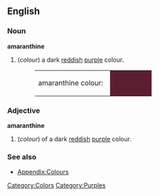 ==English==

===Noun===
'''amaranthine'''
#(''colour'') a dark [[red]]dish [[purple]] colour.
#:<table><tr><td>amaranthine colour: &nbsp;</td><td bgcolor="#5b1e31" width="80">&nbsp; </td></tr></table>

===Adjective===
'''amaranthine'''
#(''colour'') of a dark [[red]]dish [[purple]] colour.

===See also===
*[[Wiktionary_Appendix:Colours|Appendix:Colours]]

[[Category:Colors]]
[[Category:Purples]]
